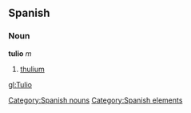 == Spanish == {{wikipediaAlt|thulium}}
=== Noun ===
'''tulio''' ''m''
# [[thulium]]

[[Category:Spanish nouns]]
[[Category:Spanish elements]]

[[gl:Tulio]]